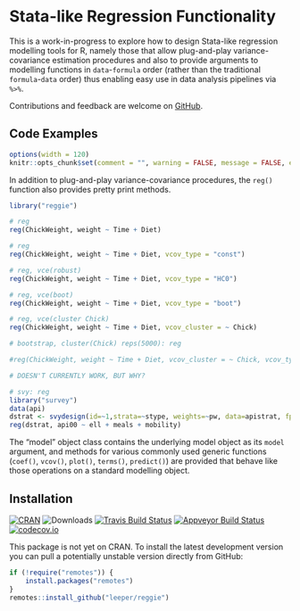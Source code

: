 # Stata-like Regression Functionality

This is a work-in-progress to explore how to design Stata-like regression modelling tools for R, namely those that allow plug-and-play variance-covariance estimation procedures and also to provide arguments to modelling functions in `data`-`formula` order (rather than the traditional `formula`-`data` order) thus enabling easy use in data analysis pipelines via `%>%`.

Contributions and feedback are welcome on [GitHub](https://github.com/leeper/reggie/issues).

## Code Examples

```r
options(width = 120)
knitr::opts_chunk$set(comment = "", warning = FALSE, message = FALSE, echo = TRUE, tidy = TRUE, size="small", fig.width = 10, fig.height = 10)
```

In addition to plug-and-play variance-covariance procedures, the `reg()` function also provides pretty print methods.

```r
library("reggie")

# reg
reg(ChickWeight, weight ~ Time + Diet)

# reg
reg(ChickWeight, weight ~ Time + Diet, vcov_type = "const")

# reg, vce(robust)
reg(ChickWeight, weight ~ Time + Diet, vcov_type = "HC0")

# reg, vce(boot)
reg(ChickWeight, weight ~ Time + Diet, vcov_type = "boot")

# reg, vce(cluster Chick)
reg(ChickWeight, weight ~ Time + Diet, vcov_cluster = ~ Chick)

# bootstrap, cluster(Chick) reps(5000): reg

#reg(ChickWeight, weight ~ Time + Diet, vcov_cluster = ~ Chick, vcov_type = "boot")

# DOESN'T CURRENTLY WORK, BUT WHY?

# svy: reg
library("survey")
data(api)
dstrat <- svydesign(id=~1,strata=~stype, weights=~pw, data=apistrat, fpc=~fpc)
reg(dstrat, api00 ~ ell + meals + mobility)
```

The "model" object class contains the underlying model object as its `model` argument, and methods for various commonly used generic functions (`coef()`, `vcov()`, `plot()`, `terms()`, `predict()`) are provided that behave like those operations on a standard modelling object.

## Installation

[![CRAN](https://www.r-pkg.org/badges/version/reggie)](https://cran.r-project.org/package=reggie)
![Downloads](https://cranlogs.r-pkg.org/badges/reggie)
[![Travis Build Status](https://travis-ci.org/leeper/reggie.png?branch=master)](https://travis-ci.org/leeper/reggie)
[![Appveyor Build Status](https://ci.appveyor.com/api/projects/status/PROJECTNUMBER?svg=true)](https://ci.appveyor.com/project/leeper/reggie)
[![codecov.io](https://codecov.io/github/leeper/reggie/coverage.svg?branch=master)](https://codecov.io/github/leeper/reggie?branch=master)

This package is not yet on CRAN. To install the latest development version you can pull a potentially unstable version directly from GitHub:

```R
if (!require("remotes")) {
    install.packages("remotes")
}
remotes::install_github("leeper/reggie")
```

